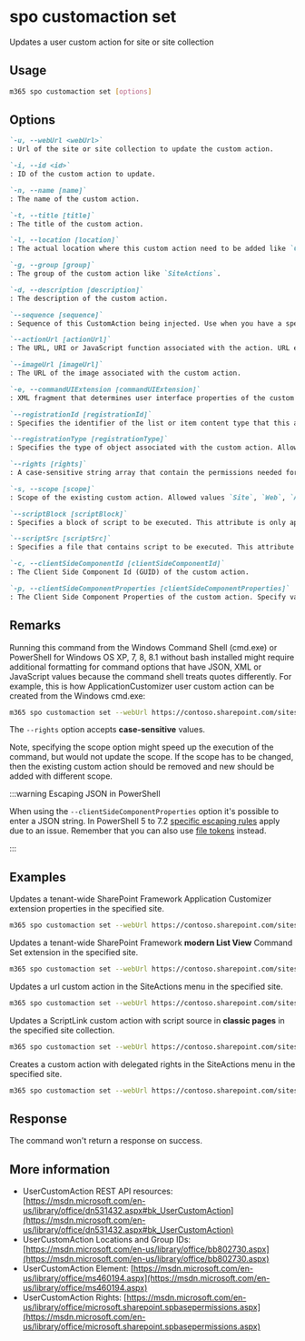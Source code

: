 
# spo customaction set

Updates a user custom action for site or site collection

## Usage

```sh
m365 spo customaction set [options]
```

## Options

```md definition-list
`-u, --webUrl <webUrl>`
: Url of the site or site collection to update the custom action.

`-i, --id <id>`
: ID of the custom action to update.

`-n, --name [name]`
: The name of the custom action.

`-t, --title [title]`
: The title of the custom action.

`-l, --location [location]`
: The actual location where this custom action need to be added like `CommandUI.Ribbon`.

`-g, --group [group]`
: The group of the custom action like `SiteActions`.

`-d, --description [description]`
: The description of the custom action.

`--sequence [sequence]`
: Sequence of this CustomAction being injected. Use when you have a specific sequence with which to have multiple CustomActions being added to the page.

`--actionUrl [actionUrl]`
: The URL, URI or JavaScript function associated with the action. URL example `~site/_layouts/sampleurl.aspx` or `~sitecollection/_layouts/sampleurl.aspx`.

`--imageUrl [imageUrl]`
: The URL of the image associated with the custom action.

`-e, --commandUIExtension [commandUIExtension]`
: XML fragment that determines user interface properties of the custom action.

`--registrationId [registrationId]`
: Specifies the identifier of the list or item content type that this action is associated with, or the file type or programmatic identifier.

`--registrationType [registrationType]`
: Specifies the type of object associated with the custom action. Allowed values `None`, `List`, `ContentType`, `ProgId`, `FileType`. Defaults to `None`.

`--rights [rights]`
: A case-sensitive string array that contain the permissions needed for the custom action. Allowed values `EmptyMask`, `ViewListItems`, `AddListItems`, `EditListItems`, `DeleteListItems`, `ApproveItems`, `OpenItems`, `ViewVersions`, `DeleteVersions`, `CancelCheckout`, `ManagePersonalViews`, `ManageLists`, `ViewFormPages`, `AnonymousSearchAccessList`, `Open`, `ViewPages`, `AddAndCustomizePages`, `ApplyThemeAndBorder`, `ApplyStyleSheets`, `ViewUsageData`, `CreateSSCSite`, `ManageSubwebs`, `CreateGroups`, `ManagePermissions`, `BrowseDirectories`, `BrowseUserInfo`, `AddDelPrivateWebParts`, `UpdatePersonalWebParts`, `ManageWeb`, `AnonymousSearchAccessWebLists`, `UseClientIntegration`, `UseRemoteAPIs`, `ManageAlerts`, `CreateAlerts`, `EditMyUserInfo`, `EnumeratePermissions`, `FullMask`. Defaults to `EmptyMask`.

`-s, --scope [scope]`
: Scope of the existing custom action. Allowed values `Site`, `Web`, `All`. Default `All`. Note, this would not update the scope, but might speed up the execution of the scope of the custom action is known.

`--scriptBlock [scriptBlock]`
: Specifies a block of script to be executed. This attribute is only applicable when the Location attribute is set to ScriptLink.

`--scriptSrc [scriptSrc]`
: Specifies a file that contains script to be executed. This attribute is only applicable when the Location attribute is set to ScriptLink.

`-c, --clientSideComponentId [clientSideComponentId]`
: The Client Side Component Id (GUID) of the custom action.

`-p, --clientSideComponentProperties [clientSideComponentProperties]`
: The Client Side Component Properties of the custom action. Specify values as a JSON string : `'{"testMessage":"Test message"}'`.
```

<Global />

## Remarks

Running this command from the Windows Command Shell (cmd.exe) or PowerShell for Windows OS XP, 7, 8, 8.1 without bash installed might require additional formatting for command options that have JSON, XML or JavaScript values because the command shell treats quotes differently. For example, this is how ApplicationCustomizer user custom action can be created from the Windows cmd.exe:

```sh
m365 spo customaction set --webUrl https://contoso.sharepoint.com/sites/test --id 058140e3-0e37-44fc-a1d3-79c487d371a3 --clientSideComponentProperties '{\"testMessage\":\"Test message\"}'
```

The `--rights` option accepts **case-sensitive** values.

Note, specifying the scope option might speed up the execution of the command, but would not update the scope. If the scope has to be changed, then the existing custom action should be removed and new should be added with different scope.

:::warning Escaping JSON in PowerShell

When using the `--clientSideComponentProperties` option it's possible to enter a JSON string. In PowerShell 5 to 7.2 [specific escaping rules](./../../../user-guide/using-cli.mdx#escaping-double-quotes-in-powershell) apply due to an issue. Remember that you can also use [file tokens](./../../../user-guide/using-cli.mdx#passing-complex-content-into-cli-options) instead.

:::

## Examples

Updates a tenant-wide SharePoint Framework Application Customizer extension properties in the specified site.

```sh
m365 spo customaction set --webUrl https://contoso.sharepoint.com/sites/test --id 058140e3-0e37-44fc-a1d3-79c487d371a3 --clientSideComponentProperties '{"testMessage":"Test message"}'
```

Updates a tenant-wide SharePoint Framework **modern List View** Command Set extension in the specified site.

```sh
m365 spo customaction set --webUrl https://contoso.sharepoint.com/sites/test --id 058140e3-0e37-44fc-a1d3-79c487d371a3 --clientSideComponentProperties '{"sampleTextOne":"One item is selected in the list.", "sampleTextTwo":"This command is always visible."}' --sequence 100
```

Updates a url custom action in the SiteActions menu in the specified site.

```sh
m365 spo customaction set --webUrl https://contoso.sharepoint.com/sites/test --id 058140e3-0e37-44fc-a1d3-79c487d371a3 --actionUrl "~site/SitePages/Home.aspx"
```

Updates a ScriptLink custom action with script source in **classic pages** in the specified site collection.

```sh
m365 spo customaction set --webUrl https://contoso.sharepoint.com/sites/test --id 058140e3-0e37-44fc-a1d3-79c487d371a3 --scriptSrc "~sitecollection/SiteAssets/YourScript.js"
```

Creates a custom action with delegated rights in the SiteActions menu in the specified site.

```sh
m365 spo customaction set --webUrl https://contoso.sharepoint.com/sites/test --id 058140e3-0e37-44fc-a1d3-79c487d371a3 --rights "AddListItems,DeleteListItems,ManageLists"
```

## Response

The command won't return a response on success.

## More information

- UserCustomAction REST API resources: [https://msdn.microsoft.com/en-us/library/office/dn531432.aspx#bk_UserCustomAction](https://msdn.microsoft.com/en-us/library/office/dn531432.aspx#bk_UserCustomAction)
- UserCustomAction Locations and Group IDs: [https://msdn.microsoft.com/en-us/library/office/bb802730.aspx](https://msdn.microsoft.com/en-us/library/office/bb802730.aspx)
- UserCustomAction Element: [https://msdn.microsoft.com/en-us/library/office/ms460194.aspx](https://msdn.microsoft.com/en-us/library/office/ms460194.aspx)
- UserCustomAction Rights: [https://msdn.microsoft.com/en-us/library/office/microsoft.sharepoint.spbasepermissions.aspx](https://msdn.microsoft.com/en-us/library/office/microsoft.sharepoint.spbasepermissions.aspx)
